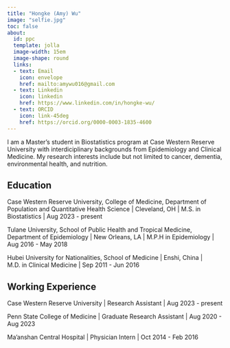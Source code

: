 ---
title: "Hongke (Amy) Wu"
image: "selfie.jpg"
toc: false
about:
  id: ppc
  template: jolla
  image-width: 15em
  image-shape: round
  links:
  - text: Email
    icon: envelope
    href: mailto:amywu016@gmail.com
  - text: Linkedin
    icon: linkedin
    href: https://www.linkedin.com/in/hongke-wu/
  - text: ORCID
    icon: link-45deg
    href: https://orcid.org/0000-0003-1835-4600
---


:::{#ppc}

I am a Master's student in Biostatistics program at Case Western Reserve University with interdiciplinary backgrounds from Epidemiology and Clinical Medicine. My research interests include but not limited to cancer, dementia, environmental health, and nutrition. 

## Education

Case Western Reserve University, College of Medicine, Department of Population and Quantitative Health Science | Cleveland, OH |
M.S. in Biostatistics | Aug 2023 - present

Tulane University, School of Public Health and Tropical Medicine, Department of Epidemiology | New Orleans, LA | 
M.P.H in Epidemiology | Aug 2016 - May 2018

Hubei University for Nationalities, School of Medicine | Enshi, China | 
M.D. in Clinical Medicine | Sep 2011 - Jun 2016

## Working Experience

Case Western Reserve University | Research Assistant | Aug 2023 - present

Penn State College of Medicine | Graduate Research Assistant | Aug 2020 - Aug 2023

Ma'anshan Central Hospital | Physician Intern | Oct 2014 - Feb 2016

:::
